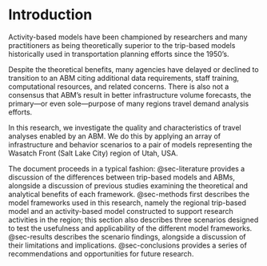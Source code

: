 # Introduction {#sec-introduction}

Activity-based models have been championed by researchers and many practitioners as being theoretically superior to the trip-based models historically used in transportation planning efforts since the 1950's.

Despite the theoretical benefits, many agencies have delayed or declined to transition to an ABM citing additional data requirements, staff training, computational resources, and related concerns.
There is also not a consensus that ABM's result in better infrastructure volume forecasts, the primary---or even sole---purpose  of many regions travel demand analysis efforts.

In this research, we investigate the quality and characteristics of travel analyses enabled by an ABM.
We do this by applying an array of infrastructure and behavior scenarios to a pair of models representing the Wasatch Front (Salt Lake City) region of Utah, USA.

The document proceeds in a typical fashion: @sec-literature provides a discussion of the differences between trip-based models and ABMs, alongside a discussion of previous studies examining the theoretical and analytical benefits of each framework.
@sec-methods first describes the model frameworks used in this research, namely the regional trip-based model and an activity-based model constructed to support research activities in the region; this section also describes three scenarios designed to test the usefulness and applicability of the different model frameworks.
@sec-results describes the scenario findings, alongside a discussion of their limitations and implications.
@sec-conclusions provides a series of recommendations and opportunities for future research. 